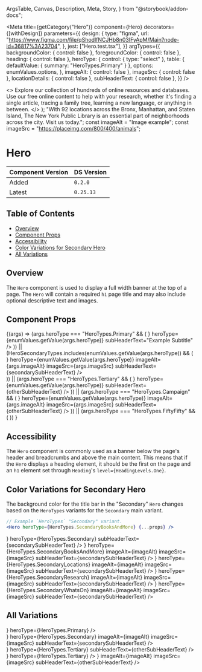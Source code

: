   ArgsTable,
  Canvas,
  Description,
  Meta,
  Story,
} from "@storybook/addon-docs";



<Meta
  title={getCategory("Hero")}
  component={Hero}
  decorators={[withDesign]}
  parameters={{
    design: {
      type: "figma",
      url: "https://www.figma.com/file/qShodlfNCJHb8n03IFyApM/Main?node-id=36817%3A23704",
    },
    jest: ["Hero.test.tsx"],
  }}
  argTypes={{
    backgroundColor: { control: false },
    foregroundColor: { control: false },
    heading: { control: false },
    heroType: {
      control: { type: "select" },
      table: { defaultValue: { summary: "HeroTypes.Primary" } },
      options: enumValues.options,
    },
    imageAlt: { control: false },
    imageSrc: { control: false },
    locationDetails: { control: false },
    subHeaderText: { control: false },
  }}
/>

  <>
    Explore our collection of hundreds of online resources and databases. Use
    our free online content to help with your research, whether it's finding a
    single article, tracing a family tree, learning a new language, or anything
    in between.
  </>
);
  "With 92 locations across the Bronx, Manhattan, and Staten Island, The New York Public Library is an essential part of neighborhoods across the city. Visit us today.";
const imageAlt = "Image example";
const imageSrc = "https://placeimg.com/800/400/animals";

# Hero

| Component Version | DS Version |
| ----------------- | ---------- |
| Added             | `0.2.0`    |
| Latest            | `0.25.13`  |

## Table of Contents

- [Overview](#overview)
- [Component Props](#component-props)
- [Accessibility](#accessibility)
- [Color Variations for Secondary Hero](#color-variations-for-secondary-hero)
- [All Variations](#all-variations)

## Overview

<Description of={Hero} />

The `Hero` component is used to display a full width banner at the top of a page.
The `Hero` will contain a required `h1` page title and may also include optional
descriptive text and images.

## Component Props

<Canvas withToolbar>
  <Story
    name="Hero with Controls"
    args={{
      backgroundColor: undefined,
      backgroundImageSrc: undefined,
      foregroundColor: undefined,
      heading: undefined,
      heroType: "HeroTypes.Primary",
      imageAlt: undefined,
      imageSrc: undefined,
      locationDetails: undefined,
      subHeaderText: undefined,
    }}
  >
    {(args) =>
      (args.heroType === "HeroTypes.Primary" && (
        <Hero
          {...args}
          backgroundImageSrc="https://placeimg.com/2400/800/nature"
          heading={
            <Heading level={HeadingLevels.One} id="1" text="Hero Primary" />
          }
          heroType={enumValues.getValue(args.heroType)}
          subHeaderText="Example Subtitle"
        />
      )) ||
      (HeroSecondaryTypes.includes(enumValues.getValue(args.heroType)) && (
        <div className="nypl--books-and-more">
          <Hero
            {...args}
            heading={
              <Heading level={HeadingLevels.One} id="1" text="Hero Secondary" />
            }
            heroType={enumValues.getValue(args.heroType)}
            imageAlt={args.imageAlt}
            imageSrc={args.imageSrc}
            subHeaderText={secondarySubHeaderText}
          />
        </div>
      )) ||
      (args.heroType === "HeroTypes.Tertiary" && (
        <Hero
          {...args}
          heading={
            <Heading level={HeadingLevels.One} id="1" text="Hero Tertiary" />
          }
          heroType={enumValues.getValue(args.heroType)}
          subHeaderText={otherSubHeaderText}
        />
      )) ||
      (args.heroType === "HeroTypes.Campaign" && (
        <Hero
          {...args}
          backgroundImageSrc="https://placeimg.com/2400/800/nature"
          heading={
            <Heading level={HeadingLevels.One} id="1" text="Hero Campaign" />
          }
          heroType={enumValues.getValue(args.heroType)}
          imageAlt={args.imageAlt}
          imageSrc={args.imageSrc}
          subHeaderText={otherSubHeaderText}
        />
      )) ||
      (args.heroType === "HeroTypes.FiftyFifty" && (
        <Hero
          {...args}
          heroType={enumValues.getValue(args.heroType)}
          imageAlt={args.imageAlt}
          imageSrc={args.imageSrc}
          subHeaderText={otherSubHeaderText}
        />
      ))
    }
  </Story>
</Canvas>

<ArgsTable story="Hero with Controls" />

## Accessibility

The `Hero` component is commonly used as a banner below the page's header and
breadcrumbs and above the main content. This means that if the `Hero` displays
a heading element, it should be the first on the page and an `h1` element set
through `Heading`'s `level={HeadingLevels.One}`.

## Color Variations for Secondary Hero

The background color for the title bar in the "Secondary" `Hero` changes based
on the `HeroTypes` variants for the `Secondary` main variant.

```jsx
// Example `HeroTypes` "Secondary" variant.
<Hero heroType={HeroTypes.SecondaryBooksAndMore} {...props} />
```

<Canvas>
  <Story name="Color Variations for Secondary Hero">
    <VStack spacing={10} align="stretch">
      <Heading
        id="main-secondary-heading"
        level={HeadingLevels.Two}
        text="HeroTypes.Secondary"
      />
      <Hero
        image={image}
        heading={
          <Heading
            level={HeadingLevels.One}
            id="main-secondary-hero"
            text="Secondary"
          />
        }
        heroType={HeroTypes.Secondary}
        subHeaderText={secondarySubHeaderText}
      />
      <Heading
        id="books-heading"
        level={HeadingLevels.Two}
        text="HeroTypes.SecondaryBooksAndMore"
      />
      <Hero
        heading={
          <Heading
            level={HeadingLevels.One}
            id="books-hero"
            text="Books and More"
          />
        }
        heroType={HeroTypes.SecondaryBooksAndMore}
        imageAlt={imageAlt}
        imageSrc={imageSrc}
        subHeaderText={secondarySubHeaderText}
      />
      <Heading
        id="location-heading"
        level={HeadingLevels.Two}
        text="HeroTypes.SecondaryLocations"
      />
      <Hero
        heading={
          <Heading
            level={HeadingLevels.One}
            id="locations-hero"
            text="Locations"
          />
        }
        heroType={HeroTypes.SecondaryLocations}
        imageAlt={imageAlt}
        imageSrc={imageSrc}
        subHeaderText={secondarySubHeaderText}
      />
      <Heading
        id="research-heading"
        level={HeadingLevels.Two}
        text="HeroTypes.SecondaryResearch"
      />
      <Hero
        heading={
          <Heading
            level={HeadingLevels.One}
            id="research-hero"
            text="Research"
          />
        }
        heroType={HeroTypes.SecondaryResearch}
        imageAlt={imageAlt}
        imageSrc={imageSrc}
        subHeaderText={secondarySubHeaderText}
      />
      <Heading
        id="whats-on-heading"
        level={HeadingLevels.Two}
        text="HeroTypes.SecondaryWhatsOn"
      />
      <Hero
        heading={
          <Heading
            level={HeadingLevels.One}
            id="whats-on-hero"
            text="What's On"
          />
        }
        heroType={HeroTypes.SecondaryWhatsOn}
        imageAlt={imageAlt}
        imageSrc={imageSrc}
        subHeaderText={secondarySubHeaderText}
      />
    </VStack>
  </Story>
</Canvas>

## All Variations

<Canvas>
  <DSProvider>
    <VStack spacing={10} align="stretch">
      <Heading level={HeadingLevels.Two} text="Primary" id="primary-heading" />
      <Hero
        backgroundImageSrc="https://placeimg.com/1600/800/arch"
        heading={
          <Heading
            level={HeadingLevels.One}
            id="primary-hero"
            text="Hero Primary"
          />
        }
        heroType={HeroTypes.Primary}
      />
      <Heading
        id="secondary-heading"
        level={HeadingLevels.Two}
        text="Secondary"
      />
      <div className="nypl--locations">
        <Hero
          heading={
            <Heading
              level={HeadingLevels.One}
              id="secondary-hero"
              text="Hero Secondary"
            />
          }
          heroType={HeroTypes.Secondary}
          imageAlt={imageAlt}
          imageSrc={imageSrc}
          subHeaderText={secondarySubHeaderText}
        />
      </div>
      <Heading
        id="tertiary-heading"
        level={HeadingLevels.Two}
        text="Tertiary"
      />
      <Hero
        heading={
          <Heading
            level={HeadingLevels.One}
            id="tertiary-hero"
            text="Hero Tertiary with Sub-Header"
          />
        }
        heroType={HeroTypes.Tertiary}
        subHeaderText={otherSubHeaderText}
      />
      <Hero
        heading={
          <Heading
            level={HeadingLevels.One}
            id="tertiary-hero"
            text="Hero Tertiary without Sub-Header"
          />
        }
        heroType={HeroTypes.Tertiary}
      />
      <Heading
        id="campaign-heading"
        level={HeadingLevels.Two}
        text="Campaign"
      />
      <Hero
        backgroundImageSrc="https://placeimg.com/2400/800/nature/grayscale"
        heroType={HeroTypes.Campaign}
        heading={
          <Heading
            level={HeadingLevels.One}
            id="campaign-hero"
            text="Hero Campaign"
          />
        }
        imageAlt={imageAlt}
        imageSrc={imageSrc}
        subHeaderText={otherSubHeaderText}
      />
      <Box marginTop="30px" />
      <Heading
        id="fiftyfifty-heading"
        level={HeadingLevels.Two}
        text="FiftyFifty"
      />
      <Hero
        heroType={HeroTypes.FiftyFifty}
        imageAlt={imageAlt}
        imageSrc={imageSrc}
        subHeaderText={otherSubHeaderText}
      />
    </VStack>
  </DSProvider>
</Canvas>
